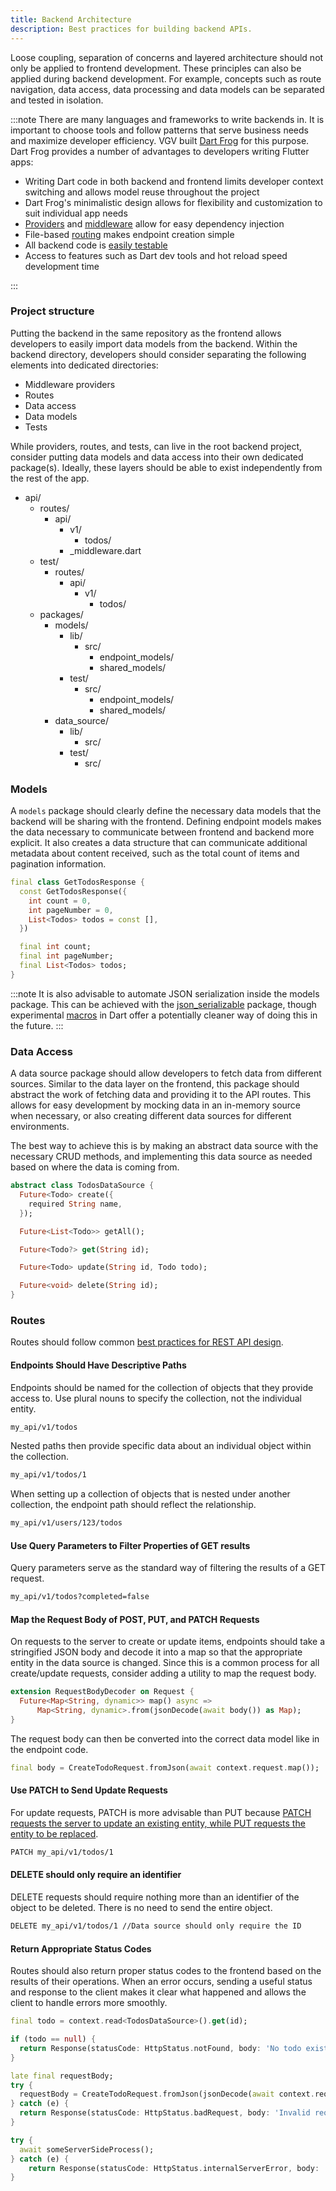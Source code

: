 ```yaml
---
title: Backend Architecture
description: Best practices for building backend APIs.
---
```



Loose coupling, separation of concerns and layered architecture should not only be applied to frontend development. These principles can also be applied during backend development. For example, concepts such as route navigation, data access, data processing and data models can be separated and tested in isolation.

:::note
There are many languages and frameworks to write backends in. It is important to choose tools and follow patterns that serve business needs and maximize developer efficiency. VGV built [Dart Frog](https://dart-frog.dev/) for this purpose. Dart Frog provides a number of advantages to developers writing Flutter apps:

- Writing Dart code in both backend and frontend limits developer context switching and allows model reuse throughout the project
- Dart Frog's minimalistic design allows for flexibility and customization to suit individual app needs
- [Providers](https://dart-frog.dev/docs/basics/dependency-injection) and [middleware](https://dart-frog.dev/docs/basics/middleware) allow for easy dependency injection
- File-based [routing](https://dart-frog.dev/docs/basics/routes) makes endpoint creation simple
- All backend code is [easily testable](https://dart-frog.dev/docs/basics/testing)
- Access to features such as Dart dev tools and hot reload speed development time

:::

### Project structure

Putting the backend in the same repository as the frontend allows developers to easily import data models from the backend. Within the backend directory, developers should consider separating the following elements into dedicated directories:

- Middleware providers
- Routes
- Data access
- Data models
- Tests

While providers, routes, and tests, can live in the root backend project, consider putting data models and data access into their own dedicated package(s). Ideally, these layers should be able to exist independently from the rest of the app.

<FileTree>

- api/
  - routes/
    - api/
      - v1/
        - todos/
      - \_middleware.dart
  - test/
    - routes/
      - api/
        - v1/
          - todos/
  - packages/
    - models/
      - lib/
        - src/
          - endpoint_models/
          - shared_models/
      - test/
        - src/
          - endpoint_models/
          - shared_models/
    - data_source/
      - lib/
        - src/
      - test/
        - src/

</FileTree>

### Models

A `models` package should clearly define the necessary data models that the backend will be sharing with the frontend. Defining endpoint models makes the data necessary to communicate between frontend and backend more explicit. It also creates a data structure that can communicate additional metadata about content received, such as the total count of items and pagination information.

```dart
final class GetTodosResponse {
  const GetTodosResponse({
    int count = 0,
    int pageNumber = 0,
    List<Todos> todos = const [],
  })

  final int count;
  final int pageNumber;
  final List<Todos> todos;
}
```

:::note
It is also advisable to automate JSON serialization inside the models package. This can be achieved with the [json_serializable](https://pub.dev/packages/json_serializable) package, though experimental [macros](https://dart.dev/language/macros) in Dart offer a potentially cleaner way of doing this in the future.
:::

### Data Access

A data source package should allow developers to fetch data from different sources. Similar to the data layer on the frontend, this package should abstract the work of fetching data and providing it to the API routes. This allows for easy development by mocking data in an in-memory source when necessary, or also creating different data sources for different environments.

The best way to achieve this is by making an abstract data source with the necessary CRUD methods, and implementing this data source as needed based on where the data is coming from.

```dart
abstract class TodosDataSource {
  Future<Todo> create({
    required String name,
  });

  Future<List<Todo>> getAll();

  Future<Todo?> get(String id);

  Future<Todo> update(String id, Todo todo);

  Future<void> delete(String id);
}
```

### Routes

Routes should follow common [best practices for REST API design](https://swagger.io/resources/articles/best-practices-in-api-design/).

#### Endpoints Should Have Descriptive Paths

Endpoints should be named for the collection of objects that they provide access to. Use plural nouns to specify the collection, not the individual entity.

```txt
my_api/v1/todos
```

Nested paths then provide specific data about an individual object within the collection.

```txt
my_api/v1/todos/1
```

When setting up a collection of objects that is nested under another collection, the endpoint path should reflect the relationship.

```txt
my_api/v1/users/123/todos
```

#### Use Query Parameters to Filter Properties of GET results

Query parameters serve as the standard way of filtering the results of a GET request.

```txt
my_api/v1/todos?completed=false
```

#### Map the Request Body of POST, PUT, and PATCH Requests

On requests to the server to create or update items, endpoints should take a stringified JSON body and decode it into a map so that the appropriate entity in the data source is changed. Since this is a common process for all create/update requests, consider adding a utility to map the request body.

```dart
extension RequestBodyDecoder on Request {
  Future<Map<String, dynamic>> map() async =>
      Map<String, dynamic>.from(jsonDecode(await body()) as Map);
}
```

The request body can then be converted into the correct data model like in the endpoint code.

```dart
final body = CreateTodoRequest.fromJson(await context.request.map());
```

#### Use PATCH to Send Update Requests

For update requests, PATCH is more advisable than PUT because [PATCH requests the server to update an existing entity, while PUT requests the entity to be replaced](https://stackoverflow.com/questions/21660791/what-is-the-main-difference-between-patch-and-put-request?answertab=oldest#tab-top).

```txt
PATCH my_api/v1/todos/1
```

#### DELETE should only require an identifier

DELETE requests should require nothing more than an identifier of the object to be deleted. There is no need to send the entire object.

```txt
DELETE my_api/v1/todos/1 //Data source should only require the ID
```

#### Return Appropriate Status Codes

Routes should also return proper status codes to the frontend based on the results of their operations. When an error occurs, sending a useful status and response to the client makes it clear what happened and allows the client to handle errors more smoothly.

```dart
final todo = context.read<TodosDataSource>().get(id);

if (todo == null) {
  return Response(statusCode: HttpStatus.notFound, body: 'No todo exists with the given $id');
}
```

```dart
late final requestBody;
try {
  requestBody = CreateTodoRequest.fromJson(jsonDecode(await context.request.body() as Map));
} catch (e) {
  return Response(statusCode: HttpStatus.badRequest, body: 'Invalid request: $e');
}

```

```dart
try {
  await someServerSideProcess();
} catch (e) {
    return Response(statusCode: HttpStatus.internalServerError, body: 'Server error: $e');
}
```
